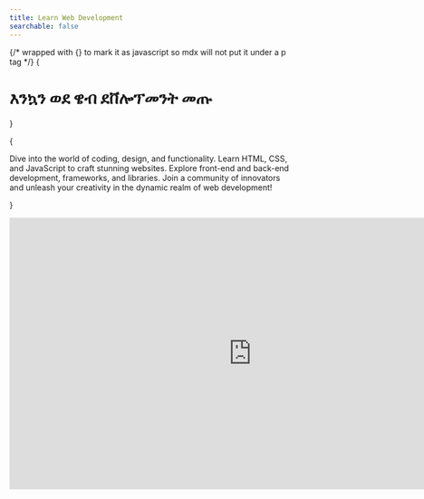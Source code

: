 ```yaml
---
title: Learn Web Development
searchable: false
---
```



{/* wrapped with {} to mark it as javascript so mdx will not put it under a p tag */}
{<h1 className="text-center font-extrabold md:text-5xl my-8">እንኳን ወደ ዌብ ደቨሎፕመንት መጡ</h1>}

{<p className="my-8">Dive into the world of coding, design, and functionality. Learn HTML, CSS, and JavaScript to craft stunning websites. Explore front-end and back-end development, frameworks, and libraries. Join a community of innovators and unleash your creativity in the dynamic realm of web development!</p>}


  <div className={styles.videoresponsive}>
    <iframe
      width="853"
      height="480"
      src="https://www.youtube.com/embed/BdOtR2A5agc"
      frameBorder="0"
      allow="accelerometer; autoplay; clipboard-write; encrypted-media; gyroscope; picture-in-picture"
      allowFullScreen
      title="Embedded youtube"
    />
  </div>
);


{" "}

<Accordion className="my-4" itemStyles="outline-none" variant="splitted">
  <AccordionItem
    key="1"
    className="focus:outline-none"
    aria-label="Accordion 1"
    title="Month 1"
  >
    <ul>
      <li className="my-2">Introduction to Web Development</li>
      <li className="my-2">Understanding HTML</li>
      <li className="my-2">Understanding CSS</li>
      <li className="my-2">Understanding JavaScript</li>
    </ul>
  </AccordionItem>
  <AccordionItem key="2" aria-label="Accordion 2" title="Month 2">
    <ul>
      <li className="my-2">Intermediate JavaScript</li>
      <li className="my-2">Introduction to JQuery</li>
      <li className="my-2">Introduction to React</li>
      <li className="my-2">Intermediate React</li>
    </ul>
  </AccordionItem>
  <AccordionItem key="3" aria-label="Accordion 3" title="Month 3">
   <ul>
      <li className="my-2">Server Side JavaScript</li>
      <li className="my-2">Introduction to Databases</li>
      <li className="my-2">Integration of Frontend and Backend</li>
      <li className="my-2">Deployment</li>
    </ul>
  </AccordionItem>
</Accordion>
